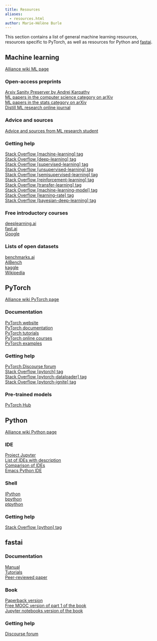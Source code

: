 ```yaml
---
title: Resources
aliases:
  - resources.html
author: Marie-Hélène Burle
---
```


:::{.def}

This section contains a list of general machine learning resources, resources specific to PyTorch, as well as resources for Python and [fastai](https://docs.fast.ai/).

:::

## Machine learning

[Alliance wiki ML page](https://docs.alliancecan.ca/wiki/AI_and_Machine_Learning)

### Open-access preprints

[Arxiv Sanity Preserver by Andrej Karpathy](http://arxiv-sanity.com/) \
[ML papers in the computer science category on arXiv](https://arxiv.org/list/cs.LG/recent) \
[ML papers in the stats category on arXiv](https://arxiv.org/list/stat.ML/recent) \
[Distill ML research online journal](https://distill.pub/)

### Advice and sources

[Advice and sources from ML research student](https://web.mit.edu/tslvr/www/lessons_two_years.html)

### Getting help

[Stack Overflow [machine-learning] tag](https://stackoverflow.com/questions/tagged/machine-learning) \
[Stack Overflow [deep-learning] tag](https://stackoverflow.com/questions/tagged/deep-learning) \
[Stack Overflow [supervised-learning] tag](https://stackoverflow.com/questions/tagged/supervised-learning) \
[Stack Overflow [unsupervised-learning] tag](https://stackoverflow.com/questions/tagged/unsupervised-learning) \
[Stack Overflow [semisupervised-learning] tag](https://stackoverflow.com/questions/tagged/semisupervised-learning) \
[Stack Overflow [reinforcement-learning] tag](https://stackoverflow.com/questions/tagged/reinforcement-learning) \
[Stack Overflow [transfer-learning] tag](https://stackoverflow.com/questions/tagged/transfer-learning) \
[Stack Overflow [machine-learning-model] tag](https://stackoverflow.com/questions/tagged/machine-learning-model) \
[Stack Overflow [learning-rate] tag](https://stackoverflow.com/questions/tagged/learning-rate) \
[Stack Overflow [bayesian-deep-learning] tag](https://stackoverflow.com/questions/tagged/bayesian-deep-learning)

### Free introductory courses

[deeplearning.ai](https://www.deeplearning.ai/programs/) \
[fast.ai](https://course.fast.ai/) \
[Google](https://developers.google.com/machine-learning/crash-course/framing/check-your-understanding)

### Lists of open datasets

[benchmarks.ai](https://benchmarks.ai) \
[AIBench](https://www.benchcouncil.org/AIBench/index.html#AIBench) \
[kaggle](https://www.kaggle.com/datasets) \
[Wikipedia](https://en.wikipedia.org/wiki/List_of_datasets_for_machine-learning_research)

## PyTorch

[Alliance wiki PyTorch page](https://docs.alliancecan.ca/wiki/PyTorch) \

### Documentation

[PyTorch website](https://pytorch.org/) \
[PyTorch documentation](https://pytorch.org/docs/stable/index.html) \
[PyTorch tutorials](https://pytorch.org/tutorials/) \
[PyTorch online courses](https://www.fast.ai/) \
[PyTorch examples](https://github.com/pytorch/examples)

### Getting help

[PyTorch Discourse forum](https://discuss.pytorch.org/) \
[Stack Overflow [pytorch] tag](https://stackoverflow.com/questions/tagged/pytorch) \
[Stack Overflow [pytorch-dataloader] tag](https://stackoverflow.com/questions/tagged/pytorch-dataloader) \
[Stack Overflow [pytorch-ignite] tag](https://stackoverflow.com/questions/tagged/pytorch-ignite)

### Pre-trained models

[PyTorch Hub](https://pytorch.org/hub/)

## Python

[Alliance wiki Python page](https://docs.alliancecan.ca/wiki/Python)

### IDE

[Project Jupyter](https://jupyter.org/) \
[List of IDEs with description](https://wiki.python.org/moin/IntegratedDevelopmentEnvironments) \
[Comparison of IDEs](https://en.wikipedia.org/wiki/Comparison_of_integrated_development_environments#Python) \
[Emacs Python IDE](https://github.com/jorgenschaefer/elpy)

### Shell

[IPython](https://ipython.org/) \
[bpython](https://www.bpython-interpreter.org/) \
[ptpython](https://github.com/prompt-toolkit/ptpython)

### Getting help

[Stack Overflow [python] tag](https://stackoverflow.com/questions/tagged/python)

## fastai

### Documentation

[Manual](https://docs.fast.ai/) \
[Tutorials](https://docs.fast.ai/tutorial.html) \
[Peer-reviewed paper](https://www.mdpi.com/2078-2489/11/2/108/htm)

### Book

[Paperback version](https://www.amazon.com/Deep-Learning-Coders-fastai-PyTorch/dp/1492045527) \
[Free MOOC version of part 1 of the book](https://course.fast.ai/) \
[Jupyter notebooks version of the book](https://github.com/fastai/fastbook/)

### Getting help

[Discourse forum](https://forums.fast.ai/)
